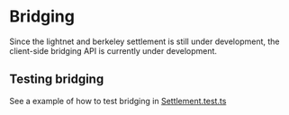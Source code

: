 # Bridging

Since the lightnet and berkeley settlement is still under development, the client-side bridging API is currently under development.

## Testing bridging

See a example of how to test bridging in [Settlement.test.ts](https://github.com/proto-kit/framework/blob/develop/packages/sequencer/test/settlement/Settlement.test.ts)

